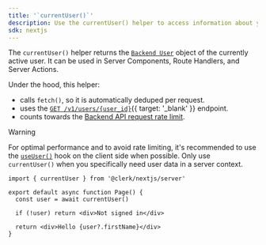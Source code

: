 ```yaml
---
title: '`currentUser()`'
description: Use the currentUser() helper to access information about your user inside of your Server Components, Route Handlers, and Server Actions.
sdk: nextjs
---
```


The `currentUser()` helper returns the [`Backend User`](/docs/references/backend/types/backend-user) object of the currently active user. It can be used in Server Components, Route Handlers, and Server Actions.

Under the hood, this helper:

- calls `fetch()`, so it is automatically deduped per request.
- uses the [`GET /v1/users/{user_id}`](/docs/reference/backend-api/tag/Users#operation/GetUser){{ target: '_blank' }} endpoint.
- counts towards the [Backend API request rate limit](/docs/backend-requests/resources/rate-limits).

> [!WARNING]
> For optimal performance and to avoid rate limiting, it's recommended to use the [`useUser()`](/docs/reference/general/hooks/use-user) hook on the client side when possible. Only use `currentUser()` when you specifically need user data in a server context.

```tsx {{ filename: 'app/page.tsx' }}
import { currentUser } from '@clerk/nextjs/server'

export default async function Page() {
  const user = await currentUser()

  if (!user) return <div>Not signed in</div>

  return <div>Hello {user?.firstName}</div>
}
```
